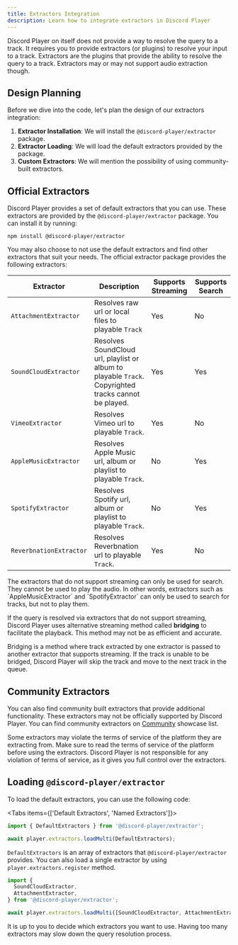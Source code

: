 ```yaml
---
title: Extractors Integration
description: Learn how to integrate extractors in Discord Player
---
```


Discord Player on itself does not provide a way to resolve the query to a track. It requires you to provide extractors (or plugins) to resolve your input to a track. Extractors are the plugins that provide the ability to resolve the query to a track. Extractors may or may not support audio extraction though.

## Design Planning

Before we dive into the code, let's plan the design of our extractors integration:

1. **Extractor Installation**: We will install the `@discord-player/extractor` package.
2. **Extractor Loading**: We will load the default extractors provided by the package.
3. **Custom Extractors**: We will mention the possibility of using community-built extractors.

## Official Extractors

Discord Player provides a set of default extractors that you can use. These extractors are provided by the `@discord-player/extractor` package. You can install it by running:

```package-install
npm install @discord-player/extractor
```

You may also choose to not use the default extractors and find other extractors that suit your needs. The official extractor package provides the following extractors:

| Extractor               | Description                                                                                          | Supports Streaming | Supports Search |
| ----------------------- | ---------------------------------------------------------------------------------------------------- | ------------------ | --------------- |
| `AttachmentExtractor`   | Resolves raw url or local files to playable `Track`                                                  | Yes                | No              |
| `SoundCloudExtractor`   | Resolves SoundCloud url, playlist or album to playable `Track`. Copyrighted tracks cannot be played. | Yes                | Yes             |
| `VimeoExtractor`        | Resolves Vimeo url to playable `Track`.                                                              | Yes                | No              |
| `AppleMusicExtractor`   | Resolves Apple Music url, album or playlist to playable `Track`.                                     | No                 | Yes             |
| `SpotifyExtractor`      | Resolves Spotify url, album or playlist to playable `Track`.                                         | No                 | Yes             |
| `ReverbnationExtractor` | Resolves Reverbnation url to playable `Track`.                                                       | Yes                | No              |

<Callout>
  The extractors that do not support streaming can only be used for search. They
  cannot be used to play the audio. In other words, extractors such as
  `AppleMusicExtractor` and `SpotifyExtractor` can only be used to search for
  tracks, but not to play them.
</Callout>

If the query is resolved via extractors that do not support streaming, Discord Player uses alternative streaming method called **bridging** to facilitate the playback. This method may not be as efficient and accurate.

<Callout>
  Bridging is a method where track extracted by one extractor is passed to
  another extractor that supports streaming. If the track is unable to be
  bridged, Discord Player will skip the track and move to the next track in the
  queue.
</Callout>

## Community Extractors

You can also find community built extractors that provide additional functionality. These extractors may not be officially supported by Discord Player. You can find community extractors on [Community](/community) showcase list.

<Callout type="warn">
  Some extractors may violate the terms of service of the platform they are
  extracting from. Make sure to read the terms of service of the platform before
  using the extractors. Discord Player is not responsible for any violation of
  terms of service, as it gives you full control over the extractors.
</Callout>

## Loading `@discord-player/extractor`

To load the default extractors, you can use the following code:

<Tabs items={['Default Extractors', 'Named Extractors']}>

<Tab value="Default Extractors">

```js
import { DefaultExtractors } from '@discord-player/extractor';

await player.extractors.loadMulti(DefaultExtractors);
```

`DefaultExtractors` is an array of extractors that `@discord-player/extractor` provides. You can also load a single extractor by using `player.extractors.register` method.

</Tab>

<Tab value="Named Extractors">

```js
import {
  SoundCloudExtractor,
  AttachmentExtractor,
} from '@discord-player/extractor';

await player.extractors.loadMulti([SoundCloudExtractor, AttachmentExtractor]);
```

</Tab>

</Tabs>

<Callout>
  It is up to you to decide which extractors you want to use. Having too many
  extractors may slow down the query resolution process.
</Callout>
